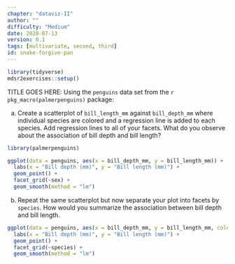 ```yaml
---
chapter: "dataviz-II"
author: ""
difficulty: "Medium"
date: 2020-07-13 
version: 0.1
tags: [multivariate, second, third]
id: snake-forgive-pan
---
```


```r
library(tidyverse)
mdsr2exercises::setup()
```


TITLE GOES HERE: Using the `penguins` data set from the `r pkg_macro(palmerpenguins)` package:


a. Create a scatterplot of `bill_length_mm` against `bill_depth_mm` where individual species are colored and a regression line is added to each species. Add regression lines to all of your facets.
What do you observe about the association of bill depth and bill length?

<!--begin-answer-->

```r
library(palmerpenguins)
```

```r
ggplot(data = penguins, aes(x = bill_depth_mm, y = bill_length_mm)) +
  labs(x = "Bill depth (mm)", y = "Bill length (mm)") +
  geom_point() +
  facet_grid(~sex) +
  geom_smooth(method = "lm")
```



<!--end-answer-->

b. Repeat the same scatterplot but now separate your plot into facets by `species`.
How would you summarize the association between bill depth and bill length.

<!--begin-answer-->

```r
ggplot(data = penguins, aes(x = bill_depth_mm, y = bill_length_mm, colour = sex)) +
  labs(x = "Bill depth (mm)", y = "Bill length (mm)") +
  geom_point() +
  facet_grid(~species) +
  geom_smooth(method = "lm")
```



<!--end-answer-->



